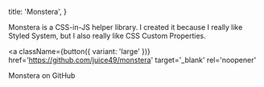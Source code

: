 
  title: 'Monstera',
}

Monstera is a CSS-in-JS helper library. I created it because I really like Styled System, but I also really like CSS Custom Properties.

<a
  className={button({ variant: 'large' })}
  href='https://github.com/juice49/monstera'
  target='_blank'
  rel='noopener'
>
  Monstera on GitHub
</a>
